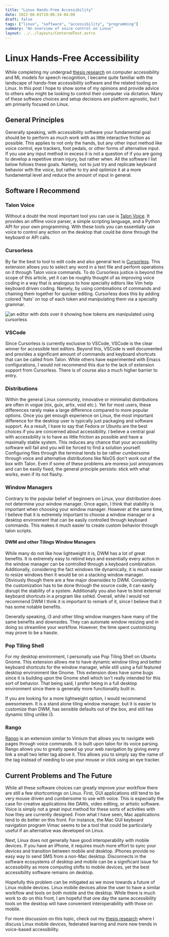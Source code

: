 ```yaml
---
title: "Linux Hands-Free Accessibility"
date: 2022-06-01T19:06:34-04:00
draft: false
tags: ["linux", "software", "accessibility", "programming"]
summary: "An overview of voice control on Linux"
layout: ../../layouts/CenteredText.astro
---
```


# Linux Hands-Free Accessibility

While completing my undergrad [thesis research](https://github.com/c-loftus/princeton-Thesis) on computer accessibility and ML models for speech recognition, I became quite familiar with the landscape of hands-free accessibility software and the related tooling on Linux. In this post I hope to show some of my opinions and provide advice to others who might be looking to control their computer via dictation. Many of these software choices and setup decisions are platform agnostic, but I am primarily focused on Linux.

## General Principles

Generally speaking, with accessibility software your fundamental goal should be to perform as much work with as little interactive friction as possible. This applies to not only the hands, but any other input method like voice control, eye trackers, foot pedals, or other forms of alternative input. If you use any input method in excess it is not a question of if you are going to develop a repetitive strain injury, but rather when. All the software I list below follows these goals. Namely, not to just try and replicate keyboard behavior with the voice, but rather to try and optimize it at a more fundamental level and reduce the amount of input in general.

## Software I Recommend

### Talon Voice

Without a doubt the most important tool you can use is [Talon Voice](https://talonvoice.com/). It provides an offline voice parser, a simple scripting language, and a Python API for your own programming. With these tools you can essentially use voice to control any action on the desktop that could be done through the keyboard or API calls.

### Cursorless

By far the best to tool to edit code and also general text is [Cursorless](https://github.com/cursorless-dev/cursorless). This extension allows you to select any word in a text file and perform operations on it through Talon voice commands. To do Cursorless justice is beyond the scope of this article, yet it can be roughly thought of as improving voice coding in a way that is analogous to how specialty editors like Vim help keyboard driven coding. Namely, by using combinations of commands and chaining them together for quicker editing. Cursorless does this by adding colored 'hats' on top of each token and manipulating them via a specialty grammar.

![an editor with dots over it showing how tokens are manipulated using cursorless](https://www.cursorless.org/docs/assets/images/tryWrapFine-9655118ff42de230357781ce5691079c.gif)

### VSCode

Since Cursorless is currently exclusive to VSCode, VSCode is the clear winner for accessible text editors. Beyond this, VSCode is well documented and provides a significant amount of commands and keyboard shortcuts that can be called from Talon. While others have experimented with Emacs configurations, I would not recommend this due to the lack of extension support from Cursorless. There is of course also a much higher barrier to entry.

### Distributions

Within the general Linux community, innovative or minimalist distributions are often in vogue (nix, guix, artix, void etc.). Yet for most users, these differences rarely make a large difference compared to more popular options. Once you get enough experience on Linux, the most important difference for the desktop user is typically just packaging and software support. As a result, I have to say that Fedora or Ubuntu are the best choices if you are concerned about accessibility. I believe a central goal with accessibility is to have as little friction as possible and have a maximally stable system. This reduces any chance that your accessibility software will fail and you will be forced to find a solution yourself. Configuring files through the terminal tends to be rather cumbersome through voice and alternative distributions like NixOS don't work out of the box with Talon. Even if some of these problems are moreso just annoyances and can be easily fixed, the general principle persists: stick with what works, even if its not flashy.

### Window Managers
Contrary to the popular belief of beginners on Linux, your distribution does not determine your window manager.  Once again, I think that stability is important when choosing your window manager. However at the same time, I believe that it is extremely important to choose a window manager or a desktop environment that can be easily controlled through keyboard commands. This makes it much easier to create custom behavior through talon   scripts.

#### DWM and other Tilings Window Managers
 While many do not like how lightweight it is, DWM has a lot of great benefits. It is extremely easy to rebind keys and essentially every action in the window manager can be controlled through a keyboard combination. Additionally, considering the fact windows tile dynamically, it is much easier to resize windows then it would be on a stacking window manager. Obviously though there are a few major downsides to DWM. Considering the customization has to be done through the source code, it can easily disrupt the stability of a system. Additionally you also have to bind external keyboard shortcuts in a program like sxhkd.  Overall, while I would not recommend DWM  I think it is important to remark of it, since I believe that it has some notable benefits.

Generally speaking, i3 and other tiling window mangers  have many of the same benefits and downsides.  They can automate window resizing and in doing so streamline your workflow. However, the time spent customizing may prove to be a hassle.

### Pop Tiling Shell

For my desktop environment, I personally use Pop Tiling Shell on Ubuntu Gnome. This extension allows me to have dynamic window tiling and better keyboard shortcuts for the window manager, while still using a full featured desktop environment like Gnome. This extension does have some bugs since it is building upon the Gnome shell which isn't really intended for this sort of behavior. That being said, I prefer being in a full desktop environment since there is generally more functionality built in.

If you are looking for a more lightweight option, I would recommend awesomewm. It is a stand alone tiling window manager, but it is easier to customize than DWM, has sensible defaults out of the box, and still has dynamic tiling unlike i3.

### Rango

[Rango](https://github.com/david-tejada/rango) is an extension similar to Vimium that allows you to navigate web pages through voice commands. It is built upon talon for its voice parsing. Rango allows you to greatly speed up your web navigation by giving every link a small two letter tag above it. This allows you to simply say the name of the tag instead of needing to use your mouse or click using an eye tracker.

## Current Problems and The Future

While all these software choices can greatly improve your workflow there are still a few shortcomings on Linux. First, GUI applications still tend to be very mouse driven and cumbersome to use with voice. This is especially the case for creative applications like DAWs, video editing, or artistic software. Voice is simply not a great input method for these sorts of activities with how they are currently designed. From what I have seen, Mac applications tend to do better on this front. For instance, the Mac GUI keyboard navigation program Vimac seems to be a tool that could be particularly useful if an alternative was developed on Linux.

Next, Linux does not generally have good interoperability with mobile devices. If you have an iPhone, it requires much more effort to sync your devices and transition between mobile and desktop. iPhones provide no easy way to send SMS from a non-Mac desktop. Disconnects in the software ecosystems of desktop and mobile can be a significant issue for accessibility as more computing shifts to mobile devices, yet the best accessibility software remains on desktop.

Hopefully this problem can be mitigated as we move towards a future of Linux mobile devices. Linux mobile devices allow the user to have a similar workflow and tools on both mobile and the desktop. While there is much work to do on this front, I am hopeful that one day the same accessibility tools on the desktop will have convenient interoperability with those on mobile.

For more discussion on this topic, check out my [thesis research](https://github.com/c-loftus/princeton-Thesis) where I discuss Linux mobile devices, federated learning and more new trends in voice-based accessibility.
